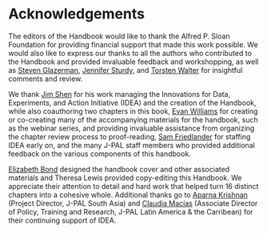 # Acknowledgements {- #handbook_acknowledgements}

The editors of the Handbook would like to thank the Alfred P. Sloan Foundation for providing financial support that made this work possible. We would also like to express our thanks to all the authors who contributed to the Handbook and provided invaluable feedback and workshopping, as well as [Steven Glazerman](https://www.poverty-action.org/people/steven-glazerman), [Jennifer Sturdy](https://www.bitss.org/people/jennifer-sturdy/), and [Torsten Walter](https://nyuad.nyu.edu/en/academics/divisions/social-science/faculty/torsten-bernd-norbert-figueiredo-walter.html) for insightful comments and review.

We thank [Jim Shen](https://www.povertyactionlab.org/person/shen) for his work managing the Innovations for Data, Experiments, and Action Initiative (IDEA) and the creation of the Handbook, while also coauthoring two chapters in this book, [Evan Williams](https://www.povertyactionlab.org/person/williams) for creating or co-creating many of the accompanying materials for the handbook, such as the webinar series, and providing invaluable assistance from organizing the chapter review process to proof-reading, [Sam Friedlander](https://www.povertyactionlab.org/person/friedlander) for staffing IDEA early on, and the many J-PAL staff members who provided additional feedback on the various components of this handbook.

[Elizabeth Bond](https://www.povertyactionlab.org/person/bond) designed the handbook cover and other associated materials and Theresa Lewis provided copy-editing this Handbook. We appreciate their attention to detail and hard work that helped turn 16 distinct chapters into a cohesive whole. Additional thanks go to [Aparna Krishnan](https://www.povertyactionlab.org/person/krishnan) (Project Director, J-PAL South Asia) and [Claudia Macías](https://www.povertyactionlab.org/person/macias) (Associate Director of Policy, Training and Research, J-PAL Latin America & the Carribean) for their continuing support of IDEA.
